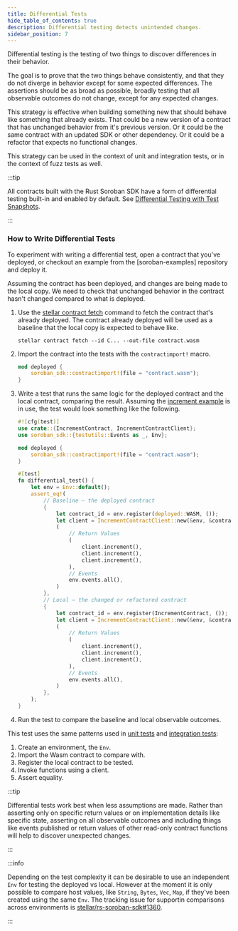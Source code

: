 ```yaml
---
title: Differential Tests
hide_table_of_contents: true
description: Differential testing detects unintended changes.
sidebar_position: 7
---
```


Differential testing is the testing of two things to discover differences in their behavior.

The goal is to prove that the two things behave consistently, and that they do not diverge in behavior except for some expected differences. The assertions should be as broad as possible, broadly testing that all observable outcomes do not change, except for any expected changes.

This strategy is effective when building something new that should behave like something that already exists. That could be a new version of a contract that has unchanged behavior from it's previous version. Or it could be the same contract with an updated SDK or other dependency. Or it could be a refactor that expects no functional changes.

This strategy can be used in the context of unit and integration tests, or in the context of fuzz tests as well.

:::tip

All contracts built with the Rust Soroban SDK have a form of differential testing built-in and enabled by default. See [Differential Testing with Test Snapshots].

:::

### How to Write Differential Tests

To experiment with writing a differential test, open a contract that you've deployed, or checkout an example from the [soroban-examples] repository and deploy it.

Assuming the contract has been deployed, and changes are being made to the local copy. We need to check that unchanged behavior in the contract hasn't changed compared to what is deployed.

1. Use the [stellar contract fetch] command to fetch the contract that's already deployed. The contract already deployed will be used as a baseline that the local copy is expected to behave like.

   ```
   stellar contract fetch --id C... --out-file contract.wasm
   ```

2. Import the contract into the tests with the `contractimport!` macro.

   ```rust
   mod deployed {
       soroban_sdk::contractimport!(file = "contract.wasm");
   }
   ```

3. Write a test that runs the same logic for the deployed contract and the local contract, comparing the result. Assuming the [increment example] is in use, the test would look something like the following.

   ```rust
   #![cfg(test)]
   use crate::{IncrementContract, IncrementContractClient};
   use soroban_sdk::{testutils::Events as _, Env};

   mod deployed {
       soroban_sdk::contractimport!(file = "contract.wasm");
   }

   #[test]
   fn differential_test() {
       let env = Env::default();
       assert_eq!(
           // Baseline – the deployed contract
           {
               let contract_id = env.register(deployed::WASM, ());
               let client = IncrementContractClient::new(&env, &contract_id);
               (
                   // Return Values
                   (
                       client.increment(),
                       client.increment(),
                       client.increment(),
                   ),
                   // Events
                   env.events.all(),
               )
           },
           // Local – the changed or refactored contract
           {
               let contract_id = env.register(IncrementContract, ());
               let client = IncrementContractClient::new(&env, &contract_id);
               (
                   // Return Values
                   (
                       client.increment(),
                       client.increment(),
                       client.increment(),
                   ),
                   // Events
                   env.events.all(),
               )
           },
       );
   }
   ```

4. Run the test to compare the baseline and local observable outcomes.

This test uses the same patterns used in [unit tests] and [integration tests]:

1. Create an environment, the `Env`.
2. Import the Wasm contract to compare with.
3. Register the local contract to be tested.
4. Invoke functions using a client.
5. Assert equality.

:::tip

Differential tests work best when less assumptions are made. Rather than asserting only on specific return values or on implementation details like specific state, asserting on all observable outcomes and including things like events published or return values of other read-only contract functions will help to discover unexpected changes.

:::

:::info

Depending on the test complexity it can be desirable to use an independent `Env` for testing the deployed vs local. However at the moment it is only possible to compare host values, like `String`, `Bytes`, `Vec`, `Map`, if they've been created using the same `Env`. The tracking issue for supportin comparisons across environments is [stellar/rs-soroban-sdk#1360].

:::

[Getting Started]: ../../smart-contracts/getting-started
[increment example]: https://github.com/stellar/soroban-examples/blob/main/increment/src/lib.rs
[Differential Testing with Test Snapshots]: differential-testing-with-test-snapshots.mdx
[stellar contract fetch]: ../../tools/developer-tools/cli/stellar-cli#stellar-contract-fetch
[integration tests]: integration-tests.mdx
[unit tests]: unit-tests.mdx
[stellar/rs-soroban-sdk#1360]: https://github.com/stellar/rs-soroban-sdk/issues/1360
